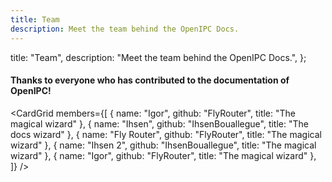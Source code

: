 ```yaml
---
title: Team
description: Meet the team behind the OpenIPC Docs.
---
```


  title: "Team",
  description: "Meet the team behind the OpenIPC Docs.",
};


#### Thanks to everyone who has contributed to the documentation of OpenIPC!

<CardGrid
  members={[
    { name: "Igor", github: "FlyRouter", title: "The magical wizard" },
    { name: "Ihsen", github: "IhsenBouallegue", title: "The docs wizard" },
    { name: "Fly Router", github: "FlyRouter", title: "The magical wizard" },
    { name: "Ihsen 2", github: "IhsenBouallegue", title: "The magical wizard" },
    { name: "Igor", github: "FlyRouter", title: "The magical wizard" },
  ]}
/>
